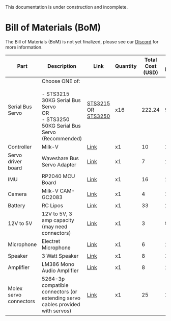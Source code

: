
<Callout type="warning" emoji="⚠️">
This documentation is under construction and incomplete.
</Callout>

# Bill of Materials (BoM)

<Callout type="error" emoji="🚫">
The Bill of Materials (BoM) is not yet finalized, please see our <a href="https://discord.gg/G6KP76uha5">Discord</a> for more information.
</Callout>

<br/>

<style>
  {`
    table a {
      color: #0066cc !important;
      text-decoration: underline !important;
    }
  `}
</style>

<Table>
  <thead>
    <Tr>
      <Th>Part</Th>
      <Th>Description</Th>
      <Th>Link</Th>
      <Th>Quantity</Th>
      <Th>Total Cost (USD)</Th>
      <Th>Date Decided</Th>
    </Tr>
  </thead>
  <tbody>
    <Tr>
      <Td>Serial Bus Servo</Td>
      <Td>Choose ONE of:<br/><br/>- STS3215 30KG Serial Bus Servo<br/> OR <br/>- STS3250 50KG Serial Bus Servo (Recommended)</Td>
      <Td>
        <a href="https://www.alibaba.com/product-detail/ST3215-Servo-30KG-Serial-Bus-Servo_1600869438006.html">STS3215</a><br/> OR<br/>
        <a href="https://www.aliexpress.us/item/3256806337383027.html?gatewayAdapt=glo2usa4itemAdapt">STS3250</a>
      </Td>
      <Td>x16</Td>
      <Td>222.24</Td>
      <Td>9/10</Td>
    </Tr>
    <Tr>
      <Td>Controller</Td>
      <Td>Milk-V</Td>
      <Td><a href="https://milkv.io/duo-s">Link</a></Td>
      <Td>x1</Td>
      <Td>10</Td>
      <Td>11/14</Td>
    </Tr>
    <Tr>
      <Td>Servo driver board</Td>
      <Td>Waveshare Bus Servo Adapter</Td>
      <Td><a href="https://www.waveshare.com/bus-servo-adapter-a.htm">Link</a></Td>
      <Td>x1</Td>
      <Td>7</Td>
      <Td>10/05</Td>
    </Tr>
    <Tr>
      <Td>IMU</Td>
      <Td>RP2040 MCU Board</Td>
      <Td><a href="https://www.waveshare.com/rp2040-lcd-1.28.htm">Link</a></Td>
      <Td>x1</Td>
      <Td>16</Td>
      <Td>10/03</Td>
    </Tr>
    <Tr>
      <Td>Camera</Td>
      <Td>Milk-V CAM-GC2083</Td>
      <Td><a href="https://arace.tech/products/milk-v-cam-gc2083">Link</a></Td>
      <Td>x1</Td>
      <Td>4</Td>
      <Td>10/05</Td>
    </Tr>
    <Tr>
      <Td>Battery</Td>
      <Td>RC Lipos</Td>
      <Td><a href="https://www.amazon.com/KBT-1200mAh-Rechargeable-Replacement-Compatible/dp/B0C23Y3VZK?source=ps-sl-shoppingads-lpcontext&ref_=fplfs&smid=A3FKMD6P089KQA&th=1">Link</a></Td>
      <Td>x1</Td>
      <Td>33</Td>
      <Td>11/14</Td>
    </Tr>
    <Tr>
      <Td>12V to 5V</Td>
      <Td>12V to 5V, 3 amp capacity (may need connectors)</Td>
      <Td><a href="https://www.digikey.com/en/products/detail/dfrobot/DFR0571/9559261">Link</a></Td>
      <Td>x1</Td>
      <Td>3</Td>
      <Td>9/24</Td>
    </Tr>
    <Tr>
      <Td>Microphone</Td>
      <Td>Electret Microphone</Td>
      <Td><a href="https://www.amazon.com/Ferwooh-Electret-Microphone-Amplifier-Adjustable/dp/B0D17R3L7K/">Link</a></Td>
      <Td>x1</Td>
      <Td>6</Td>
      <Td>11/01</Td>
    </Tr>
    <Tr>
      <Td>Speaker</Td>
      <Td>3 Watt Speaker</Td>
      <Td><a href="https://www.amazon.com/CQRobot-JST-PH2-0-Interface-Electronic-Projects/dp/B0822Z4LPH/">Link</a></Td>
      <Td>x1</Td>
      <Td>8</Td>
      <Td>11/14</Td>
    </Tr>
    <Tr>
      <Td>Amplifier</Td>
      <Td>LM386 Mono Audio Amplifier</Td>
      <Td><a href="https://www.amazon.com/HiLetgo-LM386-Audio-Amplifier-Module/dp/B00LNACGTY/">Link</a></Td>
      <Td>x1</Td>
      <Td>8</Td>
      <Td>11/01</Td>
    </Tr>
    <Tr>
      <Td>Molex servo connectors</Td>
      <Td>5264-3p compatible connectors (or extending servo cables provided with servos)</Td>
      <Td><a href="https://www.amazon.com/Keszoox-Compatible-Connector-Pre-Crimped-KS-MX5264/dp/B0DCZ43FFC">Link</a></Td>
      <Td>x1</Td>
      <Td>25</Td>
      <Td>10/05</Td>
    </Tr>
  </tbody>
</Table>
